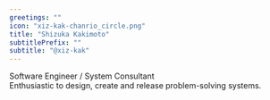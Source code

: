 ```yaml
---
greetings: ""
icon: "xiz-kak-chanrio_circle.png"
title: "Shizuka Kakimoto"
subtitlePrefix: ""
subtitle: "@xiz-kak"
---
```


Software Engineer / System Consultant<br/>
Enthusiastic to design, create and release problem-solving systems.
